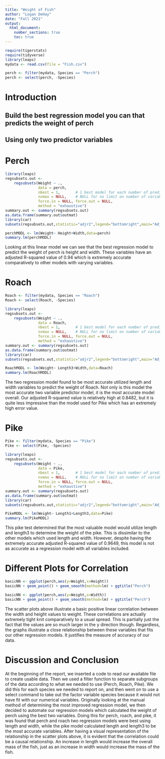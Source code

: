 ```yaml
---
title: "Weight of Fish"
author: "Logan DeHay"
date: "Fall 2021"
output: 
  html_document:
    number_sections: true
    toc: true
---
```



```r
require(tigerstats)
require(tidyverse)
library(leaps)
mydata <- read.csv(file = "Fish.csv")

perch <- filter(mydata, Species == "Perch")
perch <- select(perch, -Species)
```

# Introduction

<!--In this section you explain what you are trying to show.  Where did the data come from?  What is the research or other question you are trying to answer?!-->

## Build the best regression model you can that predicts the weight of perch
## Using only two predictor variables  
# Perch

```r
library(leaps)
regsubsets.out <-
    regsubsets(Weight ~ .,
               data = perch,
               nbest = 1,       # 1 best model for each number of predictors
               nvmax = NULL,    # NULL for no limit on number of variables
               force.in = NULL, force.out = NULL,
               method = "exhaustive")
summary.out <- summary(regsubsets.out)
as.data.frame(summary.out$outmat)
library(car)
subsets(regsubsets.out,statistic="adjr2",legend="bottomright",main="Adjusted R^2")
```

```r
perchMODL <- lm(Weight~ Height+Width,data=perch)
summary.lm(perchMODL)
```
  
Looking at this linear model we can see that the best regression model to predict the weight of perch is height and width. These variables have an adjusted R-squared value of 0.94 which is extremely accurate comparatively to other models with varying variables.
  
# Roach
```r
Roach <- filter(mydata, Species == "Roach")
Roach <- select(Roach, -Species)
```

```r
library(leaps)
regsubsets.out <-
    regsubsets(Weight ~ .,
               data = Roach,
               nbest = 1,       # 1 best model for each number of predictors
               nvmax = NULL,    # NULL for no limit on number of variables
               force.in = NULL, force.out = NULL,
               method = "exhaustive")
summary.out <- summary(regsubsets.out)
as.data.frame(summary.out$outmat)
library(car)
subsets(regsubsets.out,statistic="adjr2",legend="bottomright",main="Adjusted R^2")
```

```r
RoachMODL <- lm(Weight~ Length3+Width,data=Roach)
summary.lm(RoachMODL)
```
  
The two regression model found to be most accurate utilized length and width variables to predict the weight of Roach. Not only is this model the most accurate two variable predictor model, it is the most accurate model overall. Our adjusted R-squared value is relatively high at 0.8482, but it is quite less impressive than the model used for Pike which has an extremely high error value.
  
# Pike
```r
Pike <- filter(mydata, Species == "Pike")
Pike <- select(Pike, -Species)
```


```r
library(leaps)
regsubsets.out <-
    regsubsets(Weight ~ .,
               data = Pike,
               nbest = 1,       # 1 best model for each number of predictors
               nvmax = NULL,    # NULL for no limit on number of variables
               force.in = NULL, force.out = NULL,
               method = "exhaustive")
summary.out <- summary(regsubsets.out)
as.data.frame(summary.out$outmat)
library(car)
subsets(regsubsets.out,statistic="adjr2",legend="bottomright",main="Adjusted R^2")
```

```r
PikeMODL <- lm(Weight~ Length1+Length3,data=Pike)
summary.lm(PikeMODL)
```
  
This pike test determined that the most valuable model would utilize length and length3 to determine the weight of the pike. This is dissimilar to the other models which used length and width. However, despite having the extremely accurate adjusted R-squared value of 0.9649, this model is not as accurate as a regression model with all variables included.
  
# Different Plots for Correlation
```r
basicNN <- ggplot(perch,aes(y=Weight,x=Height))
basicNN + geom_point() + geom_smooth(method=lm) + ggtitle("Perch")
```

```r
basicNN <- ggplot(perch,aes(y=Weight,x=Width))
basicNN + geom_point() + geom_smooth(method=lm) + ggtitle("Perch")
```
  
The scatter plots above illustrate a basic positive linear correlation between the width and height values to weight. These correlations are actually extremely tight knit comparatively to a usual spread. This is partially just the fact that the values are so much larger in the y direction though. Regardless, the graphs illustrate a close relationship between these variables that fits our other regression models. It justifies the measure of accuracy of our data.
  
# Discussion and Conclusion

<!--Discussion and conclusion here.  If you found a relationship be sure to consider whether the relationship occurs because one of the variavbles causes the other, or whether they perhasps are related for some other reason.  Watch the chapter 6 videos from the GeorgeTown videos collection.!-->
  
At the beginning of the report, we inserted a code to read our available file to create usable data. Then we used a filter function to separate subgroups of the data according to what we needed to use (Perch, Roach, Pike). We did this for each species we needed to report on, and then went on to use a select command to take out the factor variable species because it would not have fit with our numerical variables. Originally looking at the manual method of determining the most improved regression model, we then decided to automate our regression models which calculated the weight of perch using the best two variables. Doing this for perch, roach, and pike, it was found that perch and roach two regression models were best using length and width, while the pike model calculated length and length3 to be the most accurate variables. After having a visual representation of the relationship in the scatter plots above, it is evident that the correlation could be a causal relationship. An increase in length would increase the overall mass of the fish, just as an increase in width would increase the mass of the fish. 
  